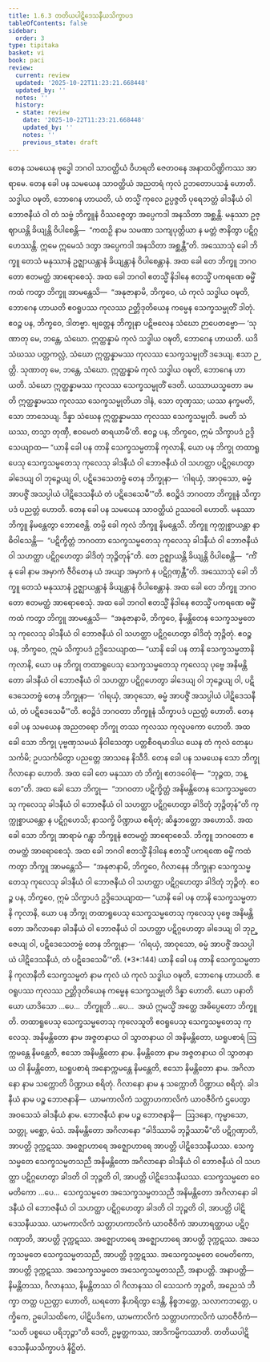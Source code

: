 ```yaml
---
title: 1.6.3 တတိယပါဋိဒေသနီယသိက္ခာပဒ
tableOfContents: false
sidebar:
  order: 3
type: tipitaka
basket: vi
book: paci
review:
  current: review
  updated: '2025-10-22T11:23:21.668448'
  updated_by: ''
  notes: ''
  history:
  - state: review
    date: '2025-10-22T11:23:21.668448'
    updated_by: ''
    notes: ''
    previous_state: draft
---
```



<ReviewStatus review={frontmatter.review} showDetails={true} />

<HypothesisAnnotation frontmatter={frontmatter} />

<DynamicBreadcrumb />

<Division number="562" book="paci" e="ch" v="2" p="231">

<Paragraph number="1627" book="paci">
တေန သမယေန ဗုဒ္ဓေါ ဘဂဝါ သာဝတ္ထိယံ ဝိဟရတိ ဇေတဝနေ အနာထပိဏ္ဍိကဿ အာရာမေ. တေန ခေါ ပန သမယေန သာဝတ္ထိယံ အညတရံ ကုလံ ဥဘတောပသန္နံ ဟောတိ. သဒ္ဓါယ ဝဍ္ဎတိ, ဘောဂေန ဟာယတိ, ယံ တသ္မိံ ကုလေ ဥပ္ပဇ္ဇတိ ပုရေဘတ္တံ ခါဒနီယံ ဝါ ဘောဇနီယံ ဝါ တံ သဗ္ဗံ ဘိက္ခူနံ ဝိဿဇ္ဇေတွာ အပ္ပေကဒါ အနသိတာ အစ္ဆန္တိ. မနုဿာ ဥဇ္ဈာယန္တိ ခိယျန္တိ ဝိပါစေန္တိ—  “ကထဉှိ နာမ သမဏာ သကျပုတ္တိယာ န မတ္တံ ဇာနိတွာ ပဋိဂ္ဂဟေဿန္တိ. ဣမေ ဣမေသံ ဒတွာ အပ္ပေကဒါ အနသိတာ အစ္ဆန္တီ”တိ.
</Paragraph>

<Paragraph number="1628" book="paci">
အဿောသုံ ခေါ ဘိက္ခူ တေသံ မနုဿာနံ ဥဇ္ဈာယန္တာနံ ခိယျန္တာနံ ဝိပါစေန္တာနံ. အထ ခေါ တေ ဘိက္ခူ ဘဂဝတော ဧတမတ္ထံ အာရောစေသုံ. အထ ခေါ ဘဂဝါ ဧတသ္မိံ နိဒါနေ ဧတသ္မိံ ပကရဏေ ဓမ္မိံ ကထံ ကတွာ ဘိက္ခူ အာမန္တေသိ—  “အနုဇာနာမိ, ဘိက္ခဝေ, ယံ ကုလံ သဒ္ဓါယ ဝဍ္ဎတိ, ဘောဂေန ဟာယတိ ဧဝရူပဿ ကုလဿ ဉတ္တိဒုတိယေန ကမ္မေန သေက္ခသမ္မုတိံ ဒါတုံ. ဧဝဉ္စ ပန, ဘိက္ခဝေ, ဒါတဗ္ဗာ. ဗျတ္တေန ဘိက္ခုနာ ပဋိဗလေန သံဃော ဉာပေတဗ္ဗော—
</Paragraph>

</Division>
<Division number="563" book="paci" e="ch" v="2" p="231">

<Paragraph number="1629" book="paci">
‘သုဏာတု မေ, ဘန္တေ, သံဃော. ဣတ္ထန္နာမံ ကုလံ သဒ္ဓါယ ဝဍ္ဎတိ, ဘောဂေန ဟာယတိ. ယဒိ သံဃဿ ပတ္တကလ္လံ, သံဃော ဣတ္ထန္နာမဿ ကုလဿ သေက္ခသမ္မုတိံ ဒဒေယျ. ဧသာ ဉတ္တိ.
</Paragraph>

<Paragraph number="1630" book="paci">
သုဏာတု မေ, ဘန္တေ, သံဃော. ဣတ္ထန္နာမံ ကုလံ သဒ္ဓါယ ဝဍ္ဎတိ, ဘောဂေန ဟာယတိ. သံဃော ဣတ္ထန္နာမဿ ကုလဿ သေက္ခသမ္မုတိံ ဒေတိ. ယဿာယသ္မတော ခမတိ ဣတ္ထန္နာမဿ ကုလဿ သေက္ခသမ္မုတိယာ ဒါနံ, သော တုဏှဿ; ယဿ နက္ခမတိ, သော ဘာသေယျ.
</Paragraph>

<Paragraph number="1631" book="paci">
ဒိန္နာ သံဃေန ဣတ္ထန္နာမဿ ကုလဿ သေက္ခသမ္မုတိ. ခမတိ သံဃဿ, တသ္မာ တုဏှီ, ဧဝမေတံ ဓာရယာမီ’တိ.
</Paragraph>

<Paragraph number="1632" book="paci">
ဧဝဉ္စ ပန, ဘိက္ခဝေ, ဣမံ သိက္ခာပဒံ ဥဒ္ဒိသေယျာထ—
</Paragraph>

<Paragraph number="1633" book="paci">
<Emphasis>“ယာနိ ခေါ ပန တာနိ သေက္ခသမ္မတာနိ ကုလာနိ, ယော ပန ဘိက္ခု တထာရူပေသု သေက္ခသမ္မတေသု ကုလေသု ခါဒနီယံ ဝါ ဘောဇနီယံ ဝါ သဟတ္ထာ ပဋိဂ္ဂဟေတွာ ခါဒေယျ ဝါ ဘုဉ္ဇေယျ ဝါ, ပဋိဒေသေတဗ္ဗံ တေန ဘိက္ခုနာ—  ‘ဂါရယှံ, အာဝုသော, ဓမ္မံ အာပဇ္ဇိံ အသပ္ပါယံ ပါဋိဒေသနီယံ တံ ပဋိဒေသေမီ’”</Emphasis>တိ.
</Paragraph>

<Paragraph number="1634" book="paci">
ဧဝဉ္စိဒံ ဘဂဝတာ ဘိက္ခူနံ သိက္ခာပဒံ ပညတ္တံ ဟောတိ.
</Paragraph>

</Division>
<Division number="564" book="paci" e="ch" v="2" p="232">

<Paragraph number="1635" book="paci">
တေန ခေါ ပန သမယေန သာဝတ္ထိယံ ဥဿဝေါ ဟောတိ. မနုဿာ ဘိက္ခူ နိမန္တေတွာ ဘောဇေန္တိ. တမ္ပိ ခေါ ကုလံ ဘိက္ခူ နိမန္တေသိ. ဘိက္ခူ ကုက္ကုစ္စာယန္တာ နာဓိဝါသေန္တိ—  “ပဋိက္ခိတ္တံ ဘဂဝတာ သေက္ခသမ္မတေသု ကုလေသု ခါဒနီယံ ဝါ ဘောဇနီယံ ဝါ သဟတ္ထာ ပဋိဂ္ဂဟေတွာ ခါဒိတုံ ဘုဉ္ဇိတုန်”တိ. တေ ဥဇ္ဈာယန္တိ ခိယျန္တိ ဝိပါစေန္တိ—  “ကိံ နု ခေါ နာမ အမှာကံ ဇီဝိတေန ယံ အယျာ အမှာကံ န ပဋိဂ္ဂဏှန္တီ”တိ.
</Paragraph>

<Paragraph number="1636" book="paci">
အဿောသုံ ခေါ ဘိက္ခူ တေသံ မနုဿာနံ ဥဇ္ဈာယန္တာနံ ခိယျန္တာနံ ဝိပါစေန္တာနံ. အထ ခေါ တေ ဘိက္ခူ ဘဂဝတော ဧတမတ္ထံ အာရောစေသုံ. အထ ခေါ ဘဂဝါ ဧတသ္မိံ နိဒါနေ ဧတသ္မိံ ပကရဏေ ဓမ္မိံ ကထံ ကတွာ ဘိက္ခူ အာမန္တေသိ—  “အနုဇာနာမိ, ဘိက္ခဝေ, နိမန္တိတေန သေက္ခသမ္မတေသု ကုလေသု ခါဒနီယံ ဝါ ဘောဇနီယံ ဝါ သဟတ္ထာ ပဋိဂ္ဂဟေတွာ ခါဒိတုံ ဘုဉ္ဇိတုံ. ဧဝဉ္စ ပန, ဘိက္ခဝေ, ဣမံ သိက္ခာပဒံ ဥဒ္ဒိသေယျာထ—
</Paragraph>

<Paragraph number="1637" book="paci">
<Emphasis>“ယာနိ ခေါ ပန တာနိ သေက္ခသမ္မတာနိ ကုလာနိ, ယော ပန ဘိက္ခု တထာရူပေသု သေက္ခသမ္မတေသု ကုလေသု ပုဗ္ဗေ အနိမန္တိတော ခါဒနီယံ ဝါ ဘောဇနီယံ ဝါ သဟတ္ထာ ပဋိဂ္ဂဟေတွာ ခါဒေယျ ဝါ ဘုဉ္ဇေယျ ဝါ</Emphasis>, <Emphasis>ပဋိဒေသေတဗ္ဗံ တေန ဘိက္ခုနာ—  ‘ဂါရယှံ, အာဝုသော, ဓမ္မံ အာပဇ္ဇိံ အသပ္ပါယံ ပါဋိဒေသနီယံ, တံ ပဋိဒေသေမီ’”</Emphasis>တိ.
</Paragraph>

<Paragraph number="1638" book="paci">
ဧဝဉ္စိဒံ ဘဂဝတာ ဘိက္ခူနံ သိက္ခာပဒံ ပညတ္တံ ဟောတိ.
</Paragraph>

</Division>
<Division number="565" book="paci" e="ch" v="2" p="233">

<Paragraph number="1639" book="paci">
တေန ခေါ ပန သမယေန အညတရော ဘိက္ခု တဿ ကုလဿ ကုလူပကော ဟောတိ. အထ ခေါ သော ဘိက္ခု ပုဗ္ဗဏှသမယံ နိဝါသေတွာ ပတ္တစီဝရမာဒါယ ယေန တံ ကုလံ တေနုပသင်္ကမိ; ဥပသင်္ကမိတွာ ပညတ္တေ အာသနေ နိသီဒိ. တေန ခေါ ပန သမယေန သော ဘိက္ခု ဂိလာနော ဟောတိ. အထ ခေါ တေ မနုဿာ တံ ဘိက္ခုံ ဧတဒဝေါစုံ—  “ဘုဉ္ဇထ, ဘန္တေ”တိ. အထ ခေါ သော ဘိက္ခု—  “ဘဂဝတာ ပဋိက္ခိတ္တံ အနိမန္တိတေန သေက္ခသမ္မတေသု ကုလေသု ခါဒနီယံ ဝါ ဘောဇနီယံ ဝါ သဟတ္ထာ ပဋိဂ္ဂဟေတွာ ခါဒိတုံ ဘုဉ္ဇိတုန်”တိ ကုက္ကုစ္စာယန္တော န ပဋိဂ္ဂဟေသိ; နာသက္ခိ ပိဏ္ဍာယ စရိတုံ; ဆိန္နဘတ္တော အဟောသိ.
</Paragraph>

<Paragraph number="1640" book="paci">
အထ ခေါ သော ဘိက္ခု အာရာမံ ဂန္တွာ ဘိက္ခူနံ ဧတမတ္ထံ အာရောစေသိ. ဘိက္ခူ ဘဂဝတော ဧတမတ္ထံ အာရောစေသုံ. အထ ခေါ ဘဂဝါ ဧတသ္မိံ နိဒါနေ ဧတသ္မိံ ပကရဏေ ဓမ္မိံ ကထံ ကတွာ ဘိက္ခူ အာမန္တေသိ—  “အနုဇာနာမိ, ဘိက္ခဝေ, ဂိလာနေန ဘိက္ခုနာ သေက္ခသမ္မတေသု ကုလေသု ခါဒနီယံ ဝါ ဘောဇနီယံ ဝါ သဟတ္ထာ ပဋိဂ္ဂဟေတွာ ခါဒိတုံ ဘုဉ္ဇိတုံ. ဧဝဉ္စ ပန, ဘိက္ခဝေ, ဣမံ သိက္ခာပဒံ ဥဒ္ဒိသေယျာထ—
</Paragraph>

</Division>
<Division number="566" book="paci" e="ch" v="2" p="233">

<Paragraph number="1641" book="paci">
<Emphasis>“ယာနိ ခေါ ပန တာနိ သေက္ခသမ္မတာနိ ကုလာနိ, ယော ပန ဘိက္ခု တထာရူပေသု သေက္ခသမ္မတေသု ကုလေသု ပုဗ္ဗေ အနိမန္တိတော အဂိလာနော ခါဒနီယံ ဝါ ဘောဇနီယံ ဝါ သဟတ္ထာ ပဋိဂ္ဂဟေတွာ ခါဒေယျ ဝါ ဘုဉ္ဇေယျ ဝါ, ပဋိဒေသေတဗ္ဗံ တေန ဘိက္ခုနာ—  ‘ဂါရယှံ, အာဝုသော, ဓမ္မံ အာပဇ္ဇိံ အသပ္ပါယံ ပါဋိဒေသနီယံ, တံ ပဋိဒေသေမီ’”</Emphasis>တိ. (*3*:<Emphasis>144</Emphasis>)
</Paragraph>

</Division>
<Division number="567" book="paci" e="ch" v="2" p="233">

<Paragraph number="1642" book="paci">
<Emphasis>ယာနိ ခေါ ပန တာနိ သေက္ခသမ္မတာနိ ကုလာနီ</Emphasis>တိ သေက္ခသမ္မတံ နာမ ကုလံ ယံ ကုလံ သဒ္ဓါယ ဝဍ္ဎတိ, ဘောဂေန ဟာယတိ. ဧဝရူပဿ ကုလဿ ဉတ္တိဒုတိယေန ကမ္မေန သေက္ခသမ္မုတိ ဒိန္နာ ဟောတိ.
</Paragraph>

<Paragraph number="1643" book="paci">
<Emphasis>ယော ပနာ</Emphasis>တိ ယော ယာဒိသော …ပေ…  <Emphasis>ဘိက္ခူ</Emphasis>တိ …ပေ…  အယံ ဣမသ္မိံ အတ္ထေ အဓိပ္ပေတော ဘိက္ခူတိ.
</Paragraph>

<Paragraph number="1644" book="paci">
<Emphasis>တထာရူပေသု သေက္ခသမ္မတေသု ကုလေသူ</Emphasis>တိ ဧဝရူပေသု သေက္ခသမ္မတေသု ကုလေသု.
</Paragraph>

<Paragraph number="1645" book="paci">
<Emphasis>အနိမန္တိတော</Emphasis> နာမ အဇ္ဇတနာယ ဝါ သွာတနာယ ဝါ အနိမန္တိတော, ဃရူပစာရံ ဩက္ကမန္တေ နိမန္တေတိ, ဧသော အနိမန္တိတော နာမ.
</Paragraph>

<Paragraph number="1646" book="paci">
<Emphasis>နိမန္တိတော</Emphasis> နာမ အဇ္ဇတနာယ ဝါ သွာတနာယ ဝါ နိမန္တိတော, ဃရူပစာရံ အနောက္ကမန္တေ နိမန္တေတိ, ဧသော နိမန္တိတော နာမ.
</Paragraph>

<Paragraph number="1647" book="paci">
<Emphasis>အဂိလာနော</Emphasis> နာမ သက္ကောတိ ပိဏ္ဍာယ စရိတုံ.
</Paragraph>

<Paragraph number="1648" book="paci">
<Emphasis>ဂိလာနော</Emphasis> နာမ န သက္ကောတိ ပိဏ္ဍာယ စရိတုံ.
</Paragraph>

<Paragraph number="1649" book="paci">
<Emphasis>ခါဒနီယံ</Emphasis> နာမ ပဉ္စ ဘောဇနာနိ—  ယာမကာလိကံ သတ္တာဟကာလိကံ ယာဝဇီဝိကံ ဌပေတွာ အဝသေသံ ခါဒနီယံ နာမ.
</Paragraph>

<Paragraph number="1650" book="paci">
<Emphasis>ဘောဇနီယံ</Emphasis> နာမ ပဉ္စ ဘောဇနာနိ—  ဩဒနော, ကုမ္မာသော, သတ္တု, မစ္ဆော, မံသံ.
</Paragraph>

<Paragraph number="1651" book="paci">
အနိမန္တိတော အဂိလာနော “ခါဒိဿာမိ ဘုဉ္ဇိဿာမီ”တိ ပဋိဂ္ဂဏှာတိ, အာပတ္တိ ဒုက္ကဋဿ. အဇ္ဈောဟာရေ အဇ္ဈောဟာရေ အာပတ္တိ ပါဋိဒေသနီယဿ.
</Paragraph>

</Division>
<Division number="568" book="paci" e="ch" v="2" p="234">

<Paragraph number="1652" book="paci">
သေက္ခသမ္မတေ သေက္ခသမ္မတသညီ အနိမန္တိတော အဂိလာနော ခါဒနီယံ ဝါ ဘောဇနီယံ ဝါ သဟတ္ထာ ပဋိဂ္ဂဟေတွာ ခါဒတိ ဝါ ဘုဉ္ဇတိ ဝါ, အာပတ္တိ ပါဋိဒေသနီယဿ. သေက္ခသမ္မတေ ဝေမတိကော …ပေ…  သေက္ခသမ္မတေ အသေက္ခသမ္မတသညီ အနိမန္တိတော အဂိလာနော ခါဒနီယံ ဝါ ဘောဇနီယံ ဝါ သဟတ္ထာ ပဋိဂ္ဂဟေတွာ ခါဒတိ ဝါ ဘုဉ္ဇတိ ဝါ, အာပတ္တိ ပါဋိဒေသနီယဿ.
</Paragraph>

<Paragraph number="1653" book="paci">
ယာမကာလိကံ သတ္တာဟကာလိကံ ယာဝဇီဝိကံ အာဟာရတ္ထာယ ပဋိဂ္ဂဏှာတိ, အာပတ္တိ ဒုက္ကဋဿ. အဇ္ဈောဟာရေ အဇ္ဈောဟာရေ အာပတ္တိ ဒုက္ကဋဿ. အသေက္ခသမ္မတေ သေက္ခသမ္မတသညီ, အာပတ္တိ ဒုက္ကဋဿ. အသေက္ခသမ္မတေ ဝေမတိကော, အာပတ္တိ ဒုက္ကဋဿ. အသေက္ခသမ္မတေ အသေက္ခသမ္မတသညီ, အနာပတ္တိ.
</Paragraph>

</Division>
<Division number="569" book="paci" e="ch" v="2" p="234">

<Paragraph number="1654" book="paci">
အနာပတ္တိ—  နိမန္တိတဿ, ဂိလာနဿ, နိမန္တိတဿ ဝါ ဂိလာနဿ ဝါ သေသကံ ဘုဉ္ဇတိ, အညေသံ ဘိက္ခာ တတ္ထ ပညတ္တာ ဟောတိ, ဃရတော နီဟရိတွာ ဒေန္တိ, နိစ္စဘတ္တေ, သလာကဘတ္တေ, ပက္ခိကေ, ဥပေါသထိကေ, ပါဋိပဒိကေ, ယာမကာလိကံ သတ္တာဟကာလိကံ ယာဝဇီဝိကံ—  “သတိ ပစ္စယေ ပရိဘုဉ္ဇာ”တိ ဒေတိ, ဥမ္မတ္တကဿ, အာဒိကမ္မိကဿာတိ.

</Paragraph>
</Division>

<Paragraph number="1655" type="center" book="paci">
တတိယပါဋိဒေသနီယသိက္ခာပဒံ နိဋ္ဌိတံ.
</Paragraph>